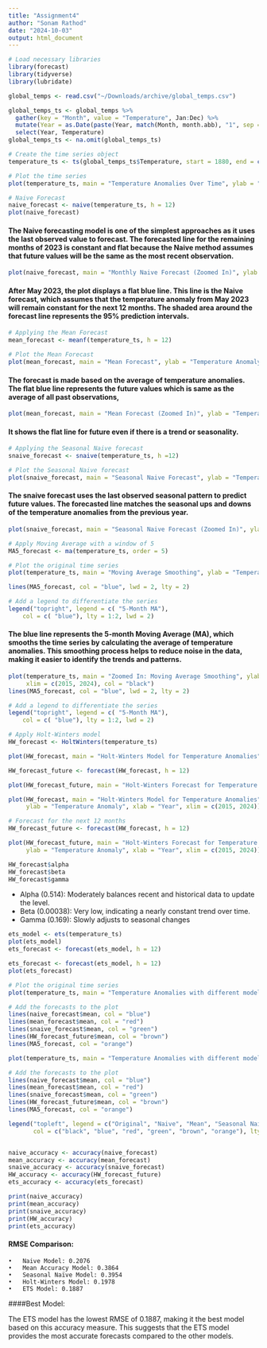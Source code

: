 ```yaml
---
title: "Assignment4"
author: "Sonam Rathod"
date: "2024-10-03"
output: html_document
---
```


```r
# Load necessary libraries
library(forecast)
library(tidyverse)
library(lubridate)

global_temps <- read.csv("~/Downloads/archive/global_temps.csv")

global_temps_ts <- global_temps %>%
  gather(key = "Month", value = "Temperature", Jan:Dec) %>%
  mutate(Year = as.Date(paste(Year, match(Month, month.abb), "1", sep = "-"))) %>%
  select(Year, Temperature)
global_temps_ts <- na.omit(global_temps_ts)

# Create the time series object
temperature_ts <- ts(global_temps_ts$Temperature, start = 1880, end = c(2023,5) ,frequency = 12)

# Plot the time series
plot(temperature_ts, main = "Temperature Anomalies Over Time", ylab = "Temperature Anomaly", xlab = "Year")

# Naive Forecast
naive_forecast <- naive(temperature_ts, h = 12)
plot(naive_forecast)
```

#### The Naive forecasting model is one of the simplest approaches as it uses the last observed value to forecast. The forecasted line for the remaining months of 2023 is constant and flat because the Naive method assumes that future values will be the same as the most recent observation.


```r
plot(naive_forecast, main = "Monthly Naive Forecast (Zoomed In)", ylab = "Temperature Anomaly", xlab = "Year", xlim = c(2015, 2024))
```

#### After May 2023, the plot displays a flat blue line. This line is the Naive forecast, which assumes that the temperature anomaly from May 2023 will remain constant for the next 12 months. The shaded area around the forecast line represents the 95% prediction intervals. 

```r
# Applying the Mean Forecast
mean_forecast <- meanf(temperature_ts, h = 12)

# Plot the Mean Forecast
plot(mean_forecast, main = "Mean Forecast", ylab = "Temperature Anomaly", xlab = "Year")
```

#### The forecast is made based on the average of temperature anomalies. The flat blue line represents the future values which is same as the average of all past observations,

```r
plot(mean_forecast, main = "Mean Forecast (Zoomed In)", ylab = "Temperature Anomaly", xlab = "Year", xlim = c(2015, 2024))

```

#### It shows the flat line for future even if there is a trend or seasonality. 

```r
# Applying the Seasonal Naive forecast
snaive_forecast <- snaive(temperature_ts, h =12)

# Plot the Seasonal Naive forecast
plot(snaive_forecast, main = "Seasonal Naive Forecast", ylab = "Temperature Anomaly", xlab = "Year")

```

#### The snaive forecast uses the last observed seasonal pattern to predict future values. The forecasted line matches the seasonal ups and downs of the temperature anomalies from the previous year.

```r
plot(snaive_forecast, main = "Seasonal Naive Forecast (Zoomed In)", ylab = "Temperature Anomaly", xlab = "Year", xlim = c(2015, 2024))
```


```r
# Apply Moving Average with a window of 5
MA5_forecast <- ma(temperature_ts, order = 5)  

# Plot the original time series
plot(temperature_ts, main = "Moving Average Smoothing", ylab = "Temperature Anomaly", xlab = "Year", col = "black")

lines(MA5_forecast, col = "blue", lwd = 2, lty = 2) 

# Add a legend to differentiate the series
legend("topright", legend = c( "5-Month MA"),
    col = c( "blue"), lty = 1:2, lwd = 2)

```

#### The blue line represents the 5-month Moving Average (MA), which smooths the time series by calculating the average of temperature anomalies. This smoothing process helps to reduce noise in the data, making it easier to identify the trends and patterns.

```r

plot(temperature_ts, main = "Zoomed In: Moving Average Smoothing", ylab = "Temperature Anomaly", xlab = "Year", 
     xlim = c(2015, 2024), col = "black")
lines(MA5_forecast, col = "blue", lwd = 2, lty = 2) 

# Add a legend to differentiate the series
legend("topright", legend = c( "5-Month MA"),
    col = c( "blue"), lty = 1:2, lwd = 2)

# Apply Holt-Winters model
HW_forecast <- HoltWinters(temperature_ts)

plot(HW_forecast, main = "Holt-Winters Model for Temperature Anomalies")

HW_forecast_future <- forecast(HW_forecast, h = 12)

plot(HW_forecast_future, main = "Holt-Winters Forecast for Temperature Anomalies")

plot(HW_forecast, main = "Holt-Winters Model for Temperature Anomalies",
     ylab = "Temperature Anomaly", xlab = "Year", xlim = c(2015, 2024))

# Forecast for the next 12 months
HW_forecast_future <- forecast(HW_forecast, h = 12)

plot(HW_forecast_future, main = "Holt-Winters Forecast for Temperature Anomalies",
     ylab = "Temperature Anomaly", xlab = "Year", xlim = c(2015, 2024))

HW_forecast$alpha 
HW_forecast$beta  
HW_forecast$gamma 
```

- Alpha (0.514): Moderately balances recent and historical data to update the level.
- Beta (0.00038): Very low, indicating a nearly constant trend over time.
- Gamma (0.169): Slowly adjusts to seasonal changes

```r

ets_model <- ets(temperature_ts)
plot(ets_model)
ets_forecast <- forecast(ets_model, h = 12)

ets_forecast <- forecast(ets_model, h = 12)
plot(ets_forecast)
```
```r
# Plot the original time series
plot(temperature_ts, main = "Temperature Anomalies with different model forecasts", ylab = "Temperature Anomaly", xlab = "Year")

# Add the forecasts to the plot
lines(naive_forecast$mean, col = "blue")       
lines(mean_forecast$mean, col = "red")
lines(snaive_forecast$mean, col = "green")
lines(HW_forecast_future$mean, col = "brown")
lines(MA5_forecast, col = "orange")

```

```r

plot(temperature_ts, main = "Temperature Anomalies with different model forecasts", ylab = "Temperature Anomaly", xlab = "Year", xlim = c(2015, 2025))

# Add the forecasts to the plot
lines(naive_forecast$mean, col = "blue")       
lines(mean_forecast$mean, col = "red")
lines(snaive_forecast$mean, col = "green")
lines(HW_forecast_future$mean, col = "brown")
lines(MA5_forecast, col = "orange")

legend("topleft", legend = c("Original", "Naive", "Mean", "Seasonal Naive", "Holt-Winters", "5-Month MA"),
       col = c("black", "blue", "red", "green", "brown", "orange"), lty = 1:2, lwd = 2)


naive_accuracy <- accuracy(naive_forecast)
mean_accuracy <- accuracy(mean_forecast)
snaive_accuracy <- accuracy(snaive_forecast)
HW_accuracy <- accuracy(HW_forecast_future)
ets_accuracy <- accuracy(ets_forecast)

print(naive_accuracy)
print(mean_accuracy)
print(snaive_accuracy)
print(HW_accuracy)
print(ets_accuracy)

```

#### RMSE Comparison:

	•	Naive Model: 0.2076
	•	Mean Accuracy Model: 0.3864
	•	Seasonal Naïve Model: 0.3954
	•	Holt-Winters Model: 0.1978
	•	ETS Model: 0.1887

####Best Model:

The ETS model has the lowest RMSE of 0.1887, making it the best model based on this accuracy measure. This suggests that the ETS model provides the most accurate forecasts compared to the other models.

